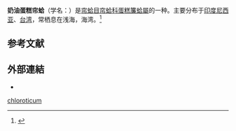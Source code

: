 {{Speciesbox
| name = 奶油蛋糕帘蛤
| image = 
| image_width = 
| genus = Placamen
| species = chloroticum
| authority = (Philippi, 1849)
| synonyms_ref = {{r|WoRMS_507870}}
| synonyms = 
* ''Placamen chlorotica'' <small>(Philippi, 1849)</small>{{r|shell_2683}}（詞性錯誤）
}}

'''奶油蛋糕帘蛤'''（学名：''{{lang|la|Placamen chloroticum}}''）是[[帘蛤目|帘蛤目]][[帘蛤科|帘蛤科]][[蛋糕簾蛤屬|蛋糕簾蛤屬]]的一种。主要分布于[[印度尼西亚|印度尼西亚]]、[[台湾|台湾]]，常栖息在浅海，海湾。<ref name="shell_2683">{{cite web|url=http://shell.sinica.edu.tw/chinese/shellbase_detail.php?science_no=2683|title=国际贝库：奶油蛋糕帘蛤|publisher=台湾贝类资料库|accessdate=2009-08-11|archive-date=2016-03-04|archive-url=https://web.archive.org/web/20160304114006/http://shell.sinica.edu.tw/chinese/shellbase_detail.php?science_no=2683|dead-url=no}}</ref>

==参考文献==
{{reflist|refs=
<ref name="WoRMS_507870">{{WoRMS |id=507870 |title=''Placamen chloroticum'' (Philippi, 1849) |db=MolluscaBase |date=2010-08-18 |access-date=2020-06-04 }}</ref>
}}

==外部連結==
{{commons category|Placamen chloroticum}}
*{{Wikispecies-inline|Placamen chloroticum}}
{{Taxonbar}}

[[Category:蛋糕簾蛤屬|chloroticum]]